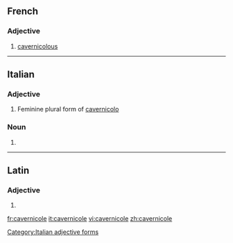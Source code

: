 ==French==

===Adjective===
{{fr-adj|mf}}

# [[cavernicolous]]

----
==Italian==

===Adjective===
{{head|it}} {{g|f}}

# Feminine plural form of [[cavernicolo]]

===Noun===
{{head|it|plural}} {{g|f}}

# {{plural of|cavernicola|lang=it}}

[[Category:Italian adjective forms]]

----

==Latin==

===Adjective===
{{la-adj-form|cavernicole}}

# {{inflection of|cavernicolus||voc|m|s|lang=la}}

[[fr:cavernicole]]
[[it:cavernicole]]
[[vi:cavernicole]]
[[zh:cavernicole]]